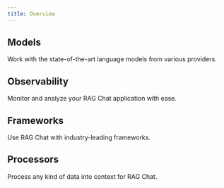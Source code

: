 ```yaml
---
title: Overview
---
```


## Models
Work with the state-of-the-art language models from various providers.
<CardGroup cols={2}>
  <Card title="OpenAI" href="/vector/sdks/rag-chat/integrations/openai" />
  <Card title="Together AI" href="/vector/sdks/rag-chat/integrations/togetherai" />
  <Card title="Anthropic" href="/vector/sdks/rag-chat/integrations/anthropic" />
  <Card title="Mistral AI" href="/vector/sdks/rag-chat/integrations/mistralai" />
  <Card title="OpenRouter" href="/vector/sdks/rag-chat/integrations/open-router" />
  <Card title="Groq" href="/vector/sdks/rag-chat/integrations/groq" />
  <Card title="Ollama" href="/vector/sdks/rag-chat/integrations/ollama" />
  <Card title="Custom Models" href="/vector/sdks/rag-chat/integrations/custom" />
</CardGroup>

## Observability
Monitor and analyze your RAG Chat application with ease.
<CardGroup cols={2}>
  <Card title="Helicone" href="/vector/sdks/rag-chat/integrations/helicone" />
  <Card title="LangSmith" href="/vector/sdks/rag-chat/integrations/langsmith" />
</CardGroup>

## Frameworks
Use RAG Chat with industry-leading frameworks.
<CardGroup cols={2}>
  <Card title="Next.js" href="/vector/sdks/rag-chat/integrations/nextjs" />
  <Card title="Vercel AI SDK" href="/vector/sdks/rag-chat/integrations/vercel-ai" />
</CardGroup>

## Processors
Process any kind of data into context for RAG Chat.
<CardGroup cols={2}>
  <Card title="Unstructured" href="/vector/sdks/rag-chat/integrations/unstructured" />
</CardGroup>